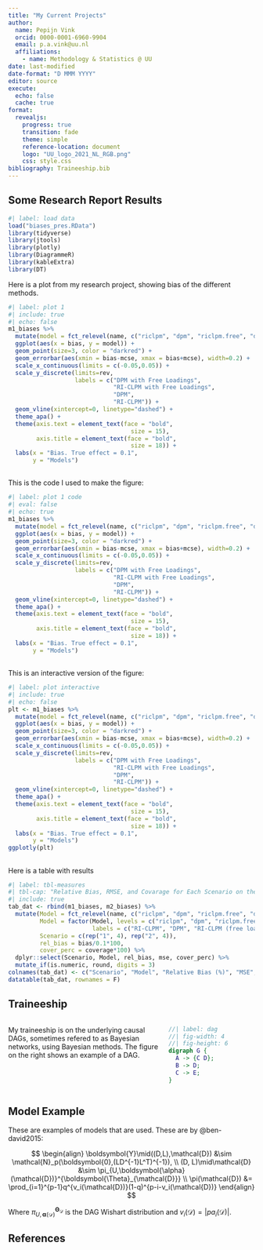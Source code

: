 ```yaml
---
title: "My Current Projects"
author:
  name: Pepijn Vink
  orcid: 0000-0001-6960-9904
  email: p.a.vink@uu.nl
  affiliations:
    - name: Methodology & Statistics @ UU
date: last-modified
date-format: "D MMM YYYY"
editor: source
execute:
  echo: false
  cache: true
format: 
  revealjs:
    progress: true
    transition: fade
    theme: simple
    reference-location: document
    logo: "UU_logo_2021_NL_RGB.png"
    css: style.css
bibliography: Traineeship.bib
---
```


## Some Research Report Results

```r
#| label: load data
load("biases_pres.RData")
library(tidyverse)
library(jtools)
library(plotly)
library(DiagrammeR)
library(kableExtra)
library(DT)
```

Here is a plot from my research project, showing bias of the different methods.

```r
#| label: plot 1
#| include: true
#| echo: false
m1_biases %>%
  mutate(model = fct_relevel(name, c("riclpm", "dpm", "riclpm.free", "dpm.free"))) %>%
  ggplot(aes(x = bias, y = model)) +
  geom_point(size=3, color = "darkred") +
  geom_errorbar(aes(xmin = bias-mcse, xmax = bias+mcse), width=0.2) +
  scale_x_continuous(limits = c(-0.05,0.05)) +
  scale_y_discrete(limits=rev,
                   labels = c("DPM with Free Loadings",
                              "RI-CLPM with Free Loadings",
                              "DPM",
                              "RI-CLPM")) +
  geom_vline(xintercept=0, linetype="dashed") +
  theme_apa() +
  theme(axis.text = element_text(face = "bold",
                                   size = 15),
        axis.title = element_text(face = "bold",
                                   size = 18)) +
  labs(x = "Bias. True effect = 0.1",
       y = "Models")
```

##

This is the code I used to make the figure:

```r
#| label: plot 1 code
#| eval: false
#| echo: true
m1_biases %>%
  mutate(model = fct_relevel(name, c("riclpm", "dpm", "riclpm.free", "dpm.free"))) %>%
  ggplot(aes(x = bias, y = model)) +
  geom_point(size=3, color = "darkred") +
  geom_errorbar(aes(xmin = bias-mcse, xmax = bias+mcse), width=0.2) +
  scale_x_continuous(limits = c(-0.05,0.05)) +
  scale_y_discrete(limits=rev,
                   labels = c("DPM with Free Loadings",
                              "RI-CLPM with Free Loadings",
                              "DPM",
                              "RI-CLPM")) +
  geom_vline(xintercept=0, linetype="dashed") +
  theme_apa() +
  theme(axis.text = element_text(face = "bold",
                                   size = 15),
        axis.title = element_text(face = "bold",
                                   size = 18)) +
  labs(x = "Bias. True effect = 0.1",
       y = "Models")
```

##
This is an interactive version of the figure:
```r
#| label: plot interactive
#| include: true
#| echo: false
plt <- m1_biases %>%
  mutate(model = fct_relevel(name, c("riclpm", "dpm", "riclpm.free", "dpm.free"))) %>%
  ggplot(aes(x = bias, y = model)) +
  geom_point(size=3, color = "darkred") +
  geom_errorbar(aes(xmin = bias-mcse, xmax = bias+mcse), width=0.2) +
  scale_x_continuous(limits = c(-0.05,0.05)) +
  scale_y_discrete(limits=rev,
                   labels = c("DPM with Free Loadings",
                              "RI-CLPM with Free Loadings",
                              "DPM",
                              "RI-CLPM")) +
  geom_vline(xintercept=0, linetype="dashed") +
  theme_apa() +
  theme(axis.text = element_text(face = "bold",
                                   size = 15),
        axis.title = element_text(face = "bold",
                                   size = 18)) +
  labs(x = "Bias. True effect = 0.1",
       y = "Models")
ggplotly(plt)
```

##
Here is a table with results
```r
#| label: tbl-measures
#| tbl-cap: "Relative Bias, RMSE, and Covarage for Each Scenario on the Effect of $x_4$ on $y_5$. The True Effect is 0.1"
#| include: true
tab_dat <- rbind(m1_biases, m2_biases) %>%
  mutate(Model = fct_relevel(name, c("riclpm", "dpm", "riclpm.free", "dpm.free")),
         Model = factor(Model, levels = c("riclpm", "dpm", "riclpm.free", "dpm.free"),
                        labels = c("RI-CLPM", "DPM", "RI-CLPM (free loadings)", "DPM (free loadings)")),
         Scenario = c(rep("1", 4), rep("2", 4)),
         rel_bias = bias/0.1*100,
         cover_perc = coverage*100) %>%
  dplyr::select(Scenario, Model, rel_bias, mse, cover_perc) %>%
  mutate_if(is.numeric, round, digits = 3)
colnames(tab_dat) <- c("Scenario", "Model", "Relative Bias (%)", "MSE", "Coverage (%)")
datatable(tab_dat, rownames = F)
```

## Traineeship

:::: {.columns}

::: {.column width="50%"}

My traineeship is on the underlying causal DAGs, sometimes refered to as Bayesian networks, using Bayesian methods. The figure on the right shows an example of a DAG.

:::

::: {.column width="50%}

```dot
//| label: dag
//| fig-width: 4
//| fig-height: 6
digraph G {
  A -> {C D};
  B -> D;
  C -> E;
}
```
        
:::

::::

## Model Example
These are examples of models that are used. These are by @ben-david2015:

$$
\begin{align}
\boldsymbol{Y}\mid((D,L),\mathcal{D}) &\sim \mathcal{N}_p(\boldsymbol{0},(LD^{-1}L^T)^{-1}), \\
(D, L)\mid\mathcal{D} &\sim \pi_{U,\boldsymbol{\alpha}(\mathcal{D})}^{\boldsymbol{\Theta}_{\mathcal{D}}} \\
\pi(\mathcal{D}) &= \prod_{i=1}^{p-1}q^{v_i(\mathcal{D})}(1-q)^{p-i-v_i(\mathcal{D})}
\end{align}
$$

Where $\pi_{U,\boldsymbol{\alpha}(\mathcal{D})}^{\boldsymbol{\Theta}_{\mathcal{D}}}$ is the DAG Wishart distribution and $v_i(\mathcal{D}) = |pa_i(\mathcal{D})|$.

## References
::: {#refs}
:::
